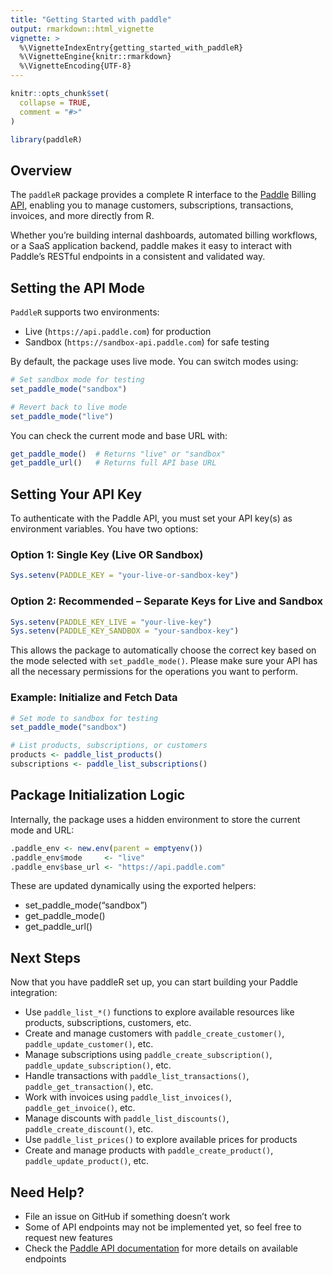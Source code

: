 ```yaml
---
title: "Getting Started with paddle"
output: rmarkdown::html_vignette
vignette: >
  %\VignetteIndexEntry{getting_started_with_paddleR}
  %\VignetteEngine{knitr::rmarkdown}
  %\VignetteEncoding{UTF-8}
---
```


```r
knitr::opts_chunk$set(
  collapse = TRUE,
  comment = "#>"
)
```

```r
library(paddleR)
```

## Overview

The `paddleR` package provides a complete R interface to the [Paddle](https://www.paddle.com/) Billing [API](https://developer.paddle.com/api-reference/overview), enabling you to manage customers, subscriptions, transactions, invoices, and more directly from R.

Whether you're building internal dashboards, automated billing workflows, or a SaaS application backend, paddle makes it easy to interact with Paddle's RESTful endpoints in a consistent and validated way.

## Setting the API Mode

`PaddleR` supports two environments:

* Live (`https://api.paddle.com`) for production
* Sandbox (`https://sandbox-api.paddle.com`) for safe testing

By default, the package uses live mode. You can switch modes using:

```r
# Set sandbox mode for testing
set_paddle_mode("sandbox")

# Revert back to live mode
set_paddle_mode("live")
```

You can check the current mode and base URL with:

```r
get_paddle_mode()  # Returns "live" or "sandbox"
get_paddle_url()   # Returns full API base URL
```

## Setting Your API Key

To authenticate with the Paddle API, you must set your API key(s) as environment variables. You have two options:

### Option 1: Single Key (Live OR Sandbox)

```r
Sys.setenv(PADDLE_KEY = "your-live-or-sandbox-key")
```

### Option 2: Recommended – Separate Keys for Live and Sandbox

```r
Sys.setenv(PADDLE_KEY_LIVE = "your-live-key")
Sys.setenv(PADDLE_KEY_SANDBOX = "your-sandbox-key")
```

This allows the package to automatically choose the correct key based on the mode selected with `set_paddle_mode()`. Please make sure your API has all the necessary permissions for the operations you want to perform.

### Example: Initialize and Fetch Data

```r
# Set mode to sandbox for testing
set_paddle_mode("sandbox")

# List products, subscriptions, or customers
products <- paddle_list_products()
subscriptions <- paddle_list_subscriptions()
```

## Package Initialization Logic

Internally, the package uses a hidden environment to store the current mode and URL:

```r
.paddle_env <- new.env(parent = emptyenv())
.paddle_env$mode     <- "live"
.paddle_env$base_url <- "https://api.paddle.com"
```

These are updated dynamically using the exported helpers:

* set_paddle_mode("sandbox")
* get_paddle_mode()
* get_paddle_url()

## Next Steps
Now that you have paddleR set up, you can start building your Paddle integration:

* Use `paddle_list_*()` functions to explore available resources like products, subscriptions, customers, etc.
* Create and manage customers with `paddle_create_customer()`, `paddle_update_customer()`, etc.
* Manage subscriptions using `paddle_create_subscription()`, `paddle_update_subscription()`, etc.
* Handle transactions with `paddle_list_transactions()`, `paddle_get_transaction()`, etc.
* Work with invoices using `paddle_list_invoices()`, `paddle_get_invoice()`, etc.
* Manage discounts with `paddle_list_discounts()`, `paddle_create_discount()`, etc.
* Use `paddle_list_prices()` to explore available prices for products
* Create and manage products with `paddle_create_product()`, `paddle_update_product()`, etc.

## Need Help?

* File an issue on GitHub if something doesn’t work
* Some of API endpoints may not be implemented yet, so feel free to request new features
* Check the [Paddle API documentation](https://developer.paddle.com/api-reference/overview) for more details on available endpoints
